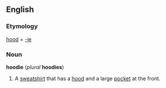 ==English==
===Etymology===
[[hood]] + [[-ie]]

===Noun===
'''hoodie''' (''plural'' '''hoodies''')

#A [[sweatshirt]] that has a [[hood]] and a large [[pocket]] at the front.